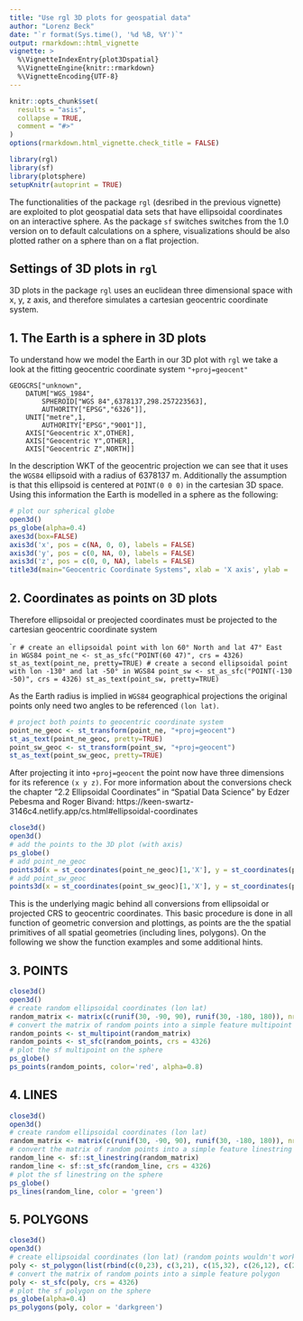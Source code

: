 ```yaml
---
title: "Use rgl 3D plots for geospatial data"
author: "Lorenz Beck"
date: "`r format(Sys.time(), '%d %B, %Y')`"
output: rmarkdown::html_vignette
vignette: >
  %\VignetteIndexEntry{plot3Dspatial}
  %\VignetteEngine{knitr::rmarkdown}
  %\VignetteEncoding{UTF-8}
---
```


```r
knitr::opts_chunk$set(
  results = "asis",
  collapse = TRUE,
  comment = "#>"
)
options(rmarkdown.html_vignette.check_title = FALSE)
```

```r
library(rgl)
library(sf)
library(plotsphere)
setupKnitr(autoprint = TRUE)
```

The functionalities of the package `rgl` (desribed in the previous vignette) are exploited to plot geospatial data sets that have ellipsoidal coordinates on an interactive sphere. As the package `sf` switches switches from the 1.0 version on to default calculations on a sphere, visualizations should be also plotted rather on a sphere than on a flat projection. 

## Settings of 3D plots in `rgl`

3D plots in the package `rgl` uses an euclidean three dimensional space with x, y, z axis, and therefore simulates a cartesian geocentric coordinate system. 

## 1. The Earth is a sphere in 3D plots

To understand how we model the Earth in our 3D plot with `rgl` we take a look at the fitting geocentric coordinate system `"+proj=geocent"`

```
GEOGCRS["unknown",
    DATUM["WGS_1984",
        SPHEROID["WGS 84",6378137,298.257223563],
        AUTHORITY["EPSG","6326"]],
    UNIT["metre",1,
        AUTHORITY["EPSG","9001"]],
    AXIS["Geocentric X",OTHER],
    AXIS["Geocentric Y",OTHER],
    AXIS["Geocentric Z",NORTH]]
```

In the description WKT of the geocentric projection we can see that it uses the `WGS84` ellipsoid with a radius of 6378137 m. Additionally the assumption is that this ellipsoid is centered at `POINT(0 0 0)` in the cartesian 3D space. Using this information the Earth is modelled in a sphere as the following: 

```r
# plot our spherical globe
open3d()
ps_globe(alpha=0.4)
axes3d(box=FALSE)
axis3d('x', pos = c(NA, 0, 0), labels = FALSE)
axis3d('y', pos = c(0, NA, 0), labels = FALSE)
axis3d('z', pos = c(0, 0, NA), labels = FALSE)
title3d(main="Geocentric Coordinate Systems", xlab = 'X axis', ylab = 'Y axis', zlab = 'Z axis')
```

## 2. Coordinates as points on 3D plots

Therefore ellipsoidal or preojected coordinates must be projected to the cartesian geocentric coordinate system 

````r
# create an ellipsoidal point with lon 60° North and lat 47° East in WGS84
point_ne <- st_as_sfc("POINT(60 47)", crs = 4326)
st_as_text(point_ne, pretty=TRUE)
# create a second ellipsoidal point with lon -130° and lat -50° in WGS84
point_sw <- st_as_sfc("POINT(-130 -50)", crs = 4326)
st_as_text(point_sw, pretty=TRUE)
```

As the Earth radius is implied in `WGS84` geographical projections the original points only need two angles to be referenced `(lon lat)`.

```r
# project both points to geocentric coordinate system
point_ne_geoc <- st_transform(point_ne, "+proj=geocent")
st_as_text(point_ne_geoc, pretty=TRUE)
point_sw_geoc <- st_transform(point_sw, "+proj=geocent")
st_as_text(point_sw_geoc, pretty=TRUE)
```

After projecting it into `+proj=geocent` the point now have three dimensions for its reference `(x y z)`. 
For more information about the conversions check the chapter "2.2 Ellipsoidal Coordinates" in "Spatial Data Science" by Edzer Pebesma and Roger Bivand:
https://keen-swartz-3146c4.netlify.app/cs.html#ellipsoidal-coordinates 

```r
close3d()
open3d()
# add the points to the 3D plot (with axis)
ps_globe()
# add point_ne_geoc
points3d(x = st_coordinates(point_ne_geoc)[1,'X'], y = st_coordinates(point_ne_geoc)[1,'Y'], z = st_coordinates(point_ne_geoc)[1,'Z'])
# add point_sw_geoc
points3d(x = st_coordinates(point_sw_geoc)[1,'X'], y = st_coordinates(point_sw_geoc)[1,'Y'], z = st_coordinates(point_sw_geoc)[1,'Z'])
```
This is the underlying magic behind all conversions from ellipsoidal or projected CRS to geocentric coordinates. This basic procedure is done in all function of geometric conversion and plottings, as points are the the spatial primitives of all spatial geometries (including lines, polygons).
On the following we show the function examples and some additional hints.

## 3. POINTS

```r
close3d()
open3d()
# create random ellipsoidal coordinates (lon lat)
random_matrix <- matrix(c(runif(30, -90, 90), runif(30, -180, 180)), nrow=10, ncol=2)
# convert the matrix of random points into a simple feature multipoint
random_points <- st_multipoint(random_matrix)
random_points <- st_sfc(random_points, crs = 4326)
# plot the sf multipoint on the sphere
ps_globe()
ps_points(random_points, color='red', alpha=0.8)
```

## 4. LINES

```r
close3d()
open3d()
# create random ellipsoidal coordinates (lon lat)
random_matrix <- matrix(c(runif(30, -90, 90), runif(30, -180, 180)), nrow=10, ncol=2)
# convert the matrix of random points into a simple feature linestring
random_line <- sf::st_linestring(random_matrix)
random_line <- sf::st_sfc(random_line, crs = 4326)
# plot the sf linestring on the sphere
ps_globe()
ps_lines(random_line, color = 'green')
```

## 5. POLYGONS

```r
close3d()
open3d()
# create ellipsoidal coordinates (lon lat) (random points wouldn't work here as the geometry would be probably invalid due to crossings in itself)
poly <- st_polygon(list(rbind(c(0,23), c(3,21), c(15,32), c(26,12), c(25,-33), c(42,-40), c(32,-54), c(10,-23), c(0,-23), c(0,23))))
# convert the matrix of random points into a simple feature polygon
poly <- st_sfc(poly, crs = 4326)
# plot the sf polygon on the sphere
ps_globe(alpha=0.4)
ps_polygons(poly, color = 'darkgreen')
```
